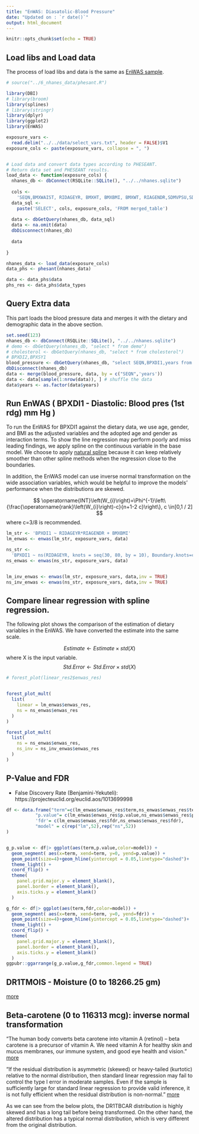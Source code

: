 ```yaml
---
title: "EnWAS: Diasatolic-Blood Pressure"
date: "Updated on : `r date()`"
output: html_document
---
```


```r
knitr::opts_chunk$set(echo = TRUE)
```


## Load libs and Load data
The process of load libs and data is the same as [EnWAS sample](https://ccb-hms.github.io/Imputation/7_enwas/EnWAS_simple.html).

```r
# source("../6_nhanes_data/phesant.R")

library(DBI)
# library(broom)
library(splines)
# library(stringr)
library(dplyr)
library(ggplot2)
library(EnWAS)

exposure_vars <-
  read.delim("../../data/select_vars.txt", header = FALSE)$V1
exposure_cols <- paste(exposure_vars, collapse = ", ")


# Load data and convert data types according to PHESEANT.
# Return data set and PHESEANT results.
load_data <- function(exposure_cols) {
  nhanes_db <- dbConnect(RSQLite::SQLite(), "../../nhanes.sqlite")
  
  cols <-
    'SEQN,BMXWAIST, RIDAGEYR, BMXHT, BMXBMI, BMXWT, RIAGENDR,SDMVPSU,SDMVSTRA,RIDRETH1, INDFMPIR, years,'
  data_sql <-
    paste('SELECT', cols, exposure_cols, 'FROM merged_table')
  
  data <- dbGetQuery(nhanes_db, data_sql)
  data <- na.omit(data)
  dbDisconnect(nhanes_db)
  
  data
  
}

nhanes_data <- load_data(exposure_cols) 
data_phs <- phesant(nhanes_data)

data <- data_phs$data
phs_res <- data_phs$data_types

```

## Query Extra data 

This part loads the blood pressure data and merges it with the dietary and demographic data in the above section.

```r
set.seed(123)
nhanes_db <- dbConnect(RSQLite::SQLite(), "../../nhanes.sqlite")
# demo <- dbGetQuery(nhanes_db, "select * from demo")
# cholesterol <- dbGetQuery(nhanes_db, "select * from cholesterol")
# BPXDI2,BPXSY1
blood_pressure <- dbGetQuery(nhanes_db, "select SEQN,BPXDI1,years from blood_pressure where BPXDI1 IS NOT NULL and BPXDI1 <> 0")
dbDisconnect(nhanes_db)
data <- merge(blood_pressure, data, by = c("SEQN",'years'))
data <- data[sample(1:nrow(data)), ] # shuffle the data
data$years <- as.factor(data$years)
```


## Run EnWAS ( BPXDI1 - Diastolic: Blood pres (1st rdg) mm Hg )


To run the EnWAS for BPXDI1 against the dietary data, we use age, gender, and BMI as the adjusted variables and the adopted age and gender as interaction terms. To show the line regression may perform poorly and miss leading findings, we apply spline on the continuous variable in the base model. We choose to apply [natural spline](https://towardsdatascience.com/numerical-interpolation-natural-cubic-spline-52c1157b98ac) because it can keep relatively smoother than other spline methods when the regression close to the boundaries.


In addition, the EnWAS model can use inverse normal transformation on the wide association variables, which would be helpful to improve the models' performance when the distributions are skewed.

$$
\operatorname{INT}\left(W_{i}\right)=\Phi^{-1}\left\{\frac{\operatorname{rank}\left(W_{i}\right)-c}{n+1-2 c}\right\}, c \in[0,1 / 2]
$$ where c=3/8 is recommended.


```r
lm_str <- 'BPXDI1 ~ RIDAGEYR*RIAGENDR + BMXBMI'
lm_enwas <- enwas(lm_str, exposure_vars, data)

ns_str <-
  'BPXDI1 ~ ns(RIDAGEYR, knots = seq(30, 80, by = 10), Boundary.knots=c(20,90)) * RIAGENDR + ns(BMXBMI,knots = c(seq(15, 45, by = 5),seq(45,65,by=10)),Boundary.knots=c(10,85))'
ns_enwas <- enwas(ns_str, exposure_vars, data)


lm_inv_enwas <- enwas(lm_str, exposure_vars, data,inv = TRUE)
ns_inv_enwas <- enwas(ns_str, exposure_vars, data,inv = TRUE)


```


## Compare linear regression with spline regression.

The following plot shows the comparison of the estimation of dietary variables in the EnWAS. We have converted the estimate into the same scale.

$$Estimate \leftarrow Estimate \times std(X)$$ where X is the input variable.
$$Std.Error \leftarrow Std. Error \times std(X)$$


```r
# forest_plot(linear_res2$enwas_res)


forest_plot_mult(
  list(
    linear = lm_enwas$enwas_res,
    ns = ns_enwas$enwas_res
  )
)
```


```r

forest_plot_mult(
  list(
    ns = ns_enwas$enwas_res,
    ns_inv = ns_inv_enwas$enwas_res
  )
)
```

## P-Value and FDR

- False Discovery Rate (Benjamini-Yekuteli): https://projecteuclid.org/euclid.aos/1013699998


```r
df <- data.frame("term"=c(lm_enwas$enwas_res$term,ns_enwas$enwas_res$term),
           "p.value"= c(lm_enwas$enwas_res$p.value,ns_enwas$enwas_res$p.value),
           'fdr'= c(lm_enwas$enwas_res$fdr,ns_enwas$enwas_res$fdr),
           "model" = c(rep("lm",52),rep("ns",52))
) 


g_p.value <- df|> ggplot(aes(term,p.value,color=model)) + 
  geom_segment( aes(x=term, xend=term, y=0, yend=p.value)) +
  geom_point(size=4)+geom_hline(yintercept = 0.05,linetype="dashed")+
  theme_light() +
  coord_flip() +
  theme(
    panel.grid.major.y = element_blank(),
    panel.border = element_blank(),
    axis.ticks.y = element_blank()
  )

g_fdr <- df|> ggplot(aes(term,fdr,color=model)) + 
  geom_segment( aes(x=term, xend=term, y=0, yend=fdr)) +
  geom_point(size=4)+geom_hline(yintercept = 0.05,linetype="dashed")+
  theme_light() +
  coord_flip() + 
  theme(
    panel.grid.major.y = element_blank(),
    panel.border = element_blank(),
    axis.ticks.y = element_blank()
  )
ggpubr::ggarrange(g_p.value,g_fdr,common.legend = TRUE)
```



## DR1TMOIS - Moisture (0 to 18266.25 gm)
[more](https://ccb-hms.github.io/Imputation/7_enwas/blood_pres/diastolic_moisture.html)

## Beta-carotene (0 to 116313 mcg): inverse normal transformation

"The human body converts beta carotene into vitamin A (retinol) – beta carotene is a precursor of vitamin A. We need vitamin A for healthy skin and mucus membranes, our immune system, and good eye health and vision." [more](https://www.medicalnewstoday.com/articles/252758#what_is_carotene)


"If the residual distribution is asymmetric (skewed) or heavy-tailed (kurtotic) relative to the normal distribution, then standard linear regression may fail to control the type I error in moderate samples. Even if the sample is sufficiently large for standard linear regression to provide valid inference, it is not fully efficient when the residual distribution is non-normal. "
[more](https://cran.r-project.org/web/packages/RNOmni/vignettes/RNOmni.html)


As we can see from the below plots, the DR1TBCAR distribution is highly skewed and has a long tail before being transformed. On the other hand, the altered distribution has a typical normal distribution, which is very different from the original distribution.




